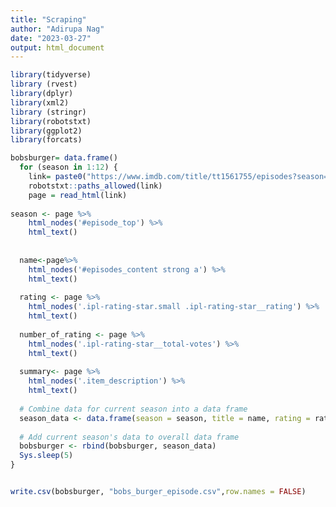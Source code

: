 ```yaml
---
title: "Scraping"
author: "Adirupa Nag"
date: "2023-03-27"
output: html_document
---
```


```r
library(tidyverse)
library (rvest)
library(dplyr)
library(xml2)
library (stringr)
library(robotstxt)
library(ggplot2)
library(forcats)
```

```r
bobsburger= data.frame()
  for (season in 1:12) {
    link= paste0("https://www.imdb.com/title/tt1561755/episodes?season=", season)
    robotstxt::paths_allowed(link) 
    page = read_html(link)
    
season <- page %>%
    html_nodes('#episode_top') %>% 
    html_text() 
 
  
  name<-page%>%
    html_nodes('#episodes_content strong a') %>% 
    html_text()  
  
  rating <- page %>%
    html_nodes('.ipl-rating-star.small .ipl-rating-star__rating') %>% 
    html_text() 
   
  number_of_rating <- page %>%
    html_nodes('.ipl-rating-star__total-votes') %>% 
    html_text() 
   
  summary<- page %>%
    html_nodes('.item_description') %>% 
    html_text() 
  
  # Combine data for current season into a data frame
  season_data <- data.frame(season = season, title = name, rating = rating, number_of_rating=number_of_rating,summary=summary)
  
  # Add current season's data to overall data frame
  bobsburger <- rbind(bobsburger, season_data)
  Sys.sleep(5)
}


write.csv(bobsburger, "bobs_burger_episode.csv",row.names = FALSE)

```

